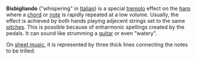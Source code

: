 '''Bisbigliando''' ("whispering" in [[Italian]]) is a special [[tremolo]] effect on the [[harp]] where a [[chord]] or [[note]] is rapidly repeated at a low volume. Usually, the effect is achieved by both hands playing adjecent strings set to the same [[pitch (music)|pitch]]es.  This is possible because of enharmonic spellings created by the pedals.
It can sound like strumming a [[guitar]] or even "watery".

On [[sheet music]], it is represented by three thick lines connecting the notes to be trilled.